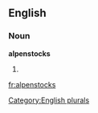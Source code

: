 
==English==

===Noun===
'''alpenstocks'''

# {{plural of|[[alpenstock]]}}

[[Category:English plurals]]

[[fr:alpenstocks]]